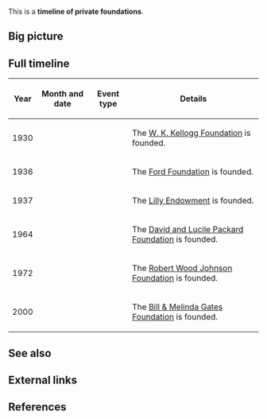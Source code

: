 This is a '''timeline of private foundations'''.

==Big picture==

==Full timeline==

{| class="sortable wikitable"
! Year !! Month and date !! Event type !! Details
|-
| 1930 || {{dts|June}} || || The [[wikipedia:W. K. Kellogg Foundation|W. K. Kellogg Foundation]] is founded.
|-
| 1936 || {{dts|January 15}} || || The [[wikipedia:Ford Foundation|Ford Foundation]] is founded.
|-
| 1937 || || || The [[wikipedia:Lilly Endowment|Lilly Endowment]] is founded.
|-
| 1964 || || || The [[wikipedia:David and Lucile Packard Foundation|David and Lucile Packard Foundation]] is founded.
|-
| 1972 || || || The [[wikipedia:Robert Wood Johnson Foundation|Robert Wood Johnson Foundation]] is founded.
|-
| 2000 || || || The [[wikipedia:Bill & Melinda Gates Foundation|Bill & Melinda Gates Foundation]] is founded.
|}

==See also==

==External links==

==References==

{{Reflist|30em}}

